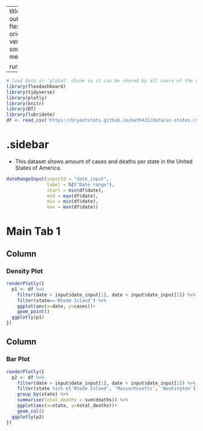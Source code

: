 
---
title: "Vaccines - Check Box"
output: 
  flexdashboard::flex_dashboard:
    orientation: columns
    vertical_layout: fill
    source_code: embed
    social: menu

runtime: shiny
---

```r
# load data in 'global' chunk so it can be shared by all users of the dashboard
library(flexdashboard)
library(tidyverse)
library(plotly)
library(knitr)
library(DT)
library(lubridate)
df <- read_csv('https://bryantstats.github.io/math421/data/us-states.csv')

```

{.sidebar}
=======================================================================

- This dataset shows amount of cases and deaths per state in the United States of America. 

```r
dateRangeInput(inputId = "date_input", 
               label = h2("Date range"), 
               start = min(df$date), 
               end = max(df$date),
               min = min(df$date), 
               max = max(df$date))
```

Main Tab 1
=======================================================================

Column {data-width=500}
-----------------------------------------------------------------------

### Density Plot

```r
renderPlotly({
  p1 <- df %>% 
    filter(date > input$date_input[1], date < input$date_input[2]) %>% 
    filter(state=='Rhode Island') %>%
    ggplot(aes(x=date, y=cases))+
    geom_point()
  ggplotly(p1)
})
```

Column {data-width=500}
-----------------------------------------------------------------------

### Bar Plot

```r
renderPlotly({
  p2 <- df %>% 
    filter(date > input$date_input[1], date < input$date_input[2]) %>% 
    filter(state %in% c('Rhode Island', 'Massachusetts', 'Washington')) %>% 
    group_by(state) %>%
    summarise(total_deaths = sum(deaths)) %>%
    ggplot(aes(x=state, y=total_deaths))+
    geom_col()
  ggplotly(p2)
})
```

